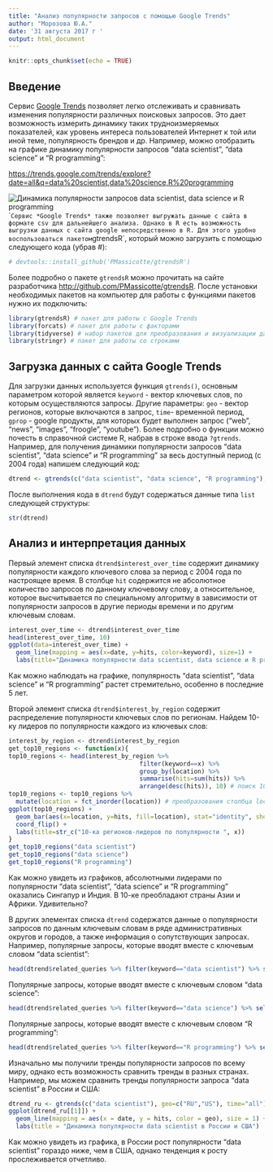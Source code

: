 ```yaml
---
title: "Анализ популярности запросов с помощью Google Trends"
author: "Морозова Ю.А."
date: '31 августа 2017 г '
output: html_document
---
```


```r
knitr::opts_chunk$set(echo = TRUE)
```

## Введение

Сервис [Google Trends](http://www.google.com/trends) позволяет легко отслеживать и сравнивать изменения популярности различных поисковых запросов. Это дает возможность измерить динамику таких трудноизмеряемых показателей, как уровень интереса пользователей Интернет к той или иной теме, популярность брендов и др.
Например, можно отобразить на графике динамику популярности запросов "data scientist", "data science" и "R programming":

<https://trends.google.com/trends/explore?date=all&q=data%20scientist,data%20science,R%20programming>

![Динамика популярности запросов data scientist, data science и R programming](pics/trends.png)
``
Сервис *Google Trends* также позволяет выгружать данные с сайта в формате csv для дальнейшего анализа. Однако в R есть возможность выгрузки данных с сайта google непосредственно в R. Для этого удобно воспользоваться пакетом `gtrendsR`, который можно загрузить с помощью следующего кода (убрав #):

```r
# devtools::install_github('PMassicotte/gtrendsR')
```

Более подробно о пакете `gtrendsR` можно прочитать на сайте разработчика <http://github.com/PMassicotte/gtrendsR>.
После установки необходимых пакетов на компьютер для работы с функциями пакетов нужно их подключить:

```r
library(gtrendsR) # пакет для работы с Google Trends
library(forcats) # пакет для работы с факторами
library(tidyverse) # набор пакетов для преобразования и визуализации данных
library(stringr) # пакет для работы со строками
```
## Загрузка данных с сайта Google Trends
Для загрузки данных используется функция `gtrends()`, основным параметром которой является `keyword` - вектор ключевых слов, по которым осуществляются запросы. Другие параметры: `geo` - вектор регионов, которые включаются в запрос, `time`- временной период, `gprop` - google продукты, для которых будет выполнен запрос ("web", "news", "images", "froogle", "youtube"). Более подробно о функции можно почесть в справочной системе R, набрав в строке ввода `?gtrends`. Например, для получения динамики популярности запросов "data scientist", "data science" и "R programming" за весь доступный период (с 2004 года) напишем следующий код:

```r
dtrend <- gtrends(c("data scientist", "data science", "R programming"), time = "all")
```
После выполнения кода в `dtrend` будут содержаться данные типа `list` следующей структуры:

```r
str(dtrend)
```

## Анализ и интерпретация данных
Первый элемент списка `dtrend$interest_over_time` содержит динамику популярности каждого ключевого слова за период с 2004 года по настроящее время. В столбце `hit` содержится не абсолютное количество запросов по данному ключевому слову, а относительное, которое высчитывается по специальному алгоритму в зависимости от популярности запросов в другие периоды времени и по другим ключевым словам.

``` r
interest_over_time <- dtrend$interest_over_time
head(interest_over_time, 10)
ggplot(data=interest_over_time) + 
  geom_line(mapping = aes(x=date, y=hits, color=keyword), size=1) +
  labs(title="Динамика популярности data scientist, data science и R programming")
```

Как можно наблюдать на графике, популярность "data scientist", "data science" и "R programming" растет стремительно, особенно в последние 5 лет.

Второй элемент списка `dtrend$interest_by_region` содержит распределение популярности ключевых слов по регионам. Найдем 10-ку лидеров по популярности каждого из ключевых слов:

``` r
interest_by_region <- dtrend$interest_by_region
get_top10_regions <- function(x){
top10_regions <- head(interest_by_region %>% 
                                    filter(keyword==x) %>% 
                                    group_by(location) %>%
                                    summarise(hits=sum(hits)) %>%
                                    arrange(desc(hits)), 10) # поиск 10 регионов с наивысшей популярностью запроса
top10_regions <- top10_regions %>% 
  mutate(location = fct_inorder(location)) # преобразования столбца location в фактор, чтобы на графике порядок отображения регионов был не в алфавитном порядке, а в соответствии с убывающими значениями hits
ggplot(top10_regions) + 
  geom_bar(aes(x=location, y=hits, fill=location), stat="identity", show.legend = FALSE) + 
  coord_flip() +
  labs(title=str_c("10-ка регионов-лидеров по популярности ", x))
}
get_top10_regions("data scientist")
get_top10_regions("data science")
get_top10_regions("R programming")

```

Как можно увидеть из графиков, абсолютными лидерами по популярности "data scientist", "data science" и "R programming" оказались Сингапур и Индия. В 10-ке преобладают страны Азии и Африки. Удивительно?

В других элементах списка `dtrend` содержатся данные о популярности запросов по данным ключевым словам в ряде административных округов и городов, а также информация о сопутствующих запросах. Например, популярные запросы, которые вводят вместе с ключевым словом "data scientist":

```r
head(dtrend$related_queries %>% filter(keyword=="data scientist") %>% select(subject, value), 10)
```

Популярные запросы, которые вводят вместе с ключевым словом "data science":

```r
head(dtrend$related_queries %>% filter(keyword=="data science") %>% select(subject, value), 10)
```

Популярные запросы, которые вводят вместе с ключевым словом "R programming":

```r
head(dtrend$related_queries %>% filter(keyword=="R programming") %>% select(subject, value), 10)
```

Изначально мы получили тренды популярности запросов по всему миру, однако есть возможность сравнить тренды в разных странах. Например, мы можем сравнить тренды популярности запроса "data scientist" в России и США:

``` r
dtrend_ru <- gtrends(c("data scientist"), geo=c("RU","US"), time="all")
ggplot(dtrend_ru[[1]]) + 
  geom_line(mapping = aes(x = date, y = hits, color = geo), size = 1) +
  labs(title = "Динамика популярности data scientist в России и США")
```

Как можно увидеть из графика, в России рост популярности "data scientist" гораздо ниже, чем в США, однако тенденция к росту прослеживается отчетливо.